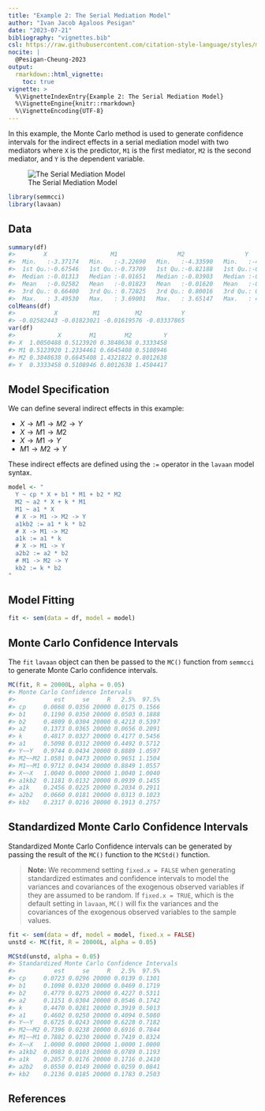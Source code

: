 ```yaml
---
title: "Example 2: The Serial Mediation Model"
author: "Ivan Jacob Agaloos Pesigan"
date: "2023-07-21"
bibliography: "vignettes.bib"
csl: https://raw.githubusercontent.com/citation-style-language/styles/master/apa.csl
nocite: |
  @Pesigan-Cheung-2023
output:
  rmarkdown::html_vignette:
    toc: true
vignette: >
  %\VignetteIndexEntry{Example 2: The Serial Mediation Model}
  %\VignetteEngine{knitr::rmarkdown}
  %\VignetteEncoding{UTF-8}
---
```


<!-- vignettes/example-2-serial.Rmd is generated from .setup/vignettes/example-2-serial.Rmd.orig. Please edit that file -->





In this example,
the Monte Carlo method is used to generate confidence intervals
for the indirect effects in a serial mediation model with two mediators
where `X` is the predictor, `M1` is the first mediator, `M2` is the second mediator,
and `Y` is the dependent variable.

![The Serial Mediation Model](https://raw.githubusercontent.com/jeksterslab/semmcci/main/.setup/latex/figures/png/serial.png)


```r
library(semmcci)
library(lavaan)
```

## Data




```r
summary(df)
#>        X                  M1                 M2                 Y           
#>  Min.   :-3.37174   Min.   :-3.22690   Min.   :-4.33590   Min.   :-4.29019  
#>  1st Qu.:-0.67546   1st Qu.:-0.73709   1st Qu.:-0.82188   1st Qu.:-0.86035  
#>  Median :-0.01313   Median :-0.01651   Median :-0.03903   Median :-0.02704  
#>  Mean   :-0.02582   Mean   :-0.01823   Mean   :-0.01620   Mean   :-0.03338  
#>  3rd Qu.: 0.66400   3rd Qu.: 0.72825   3rd Qu.: 0.80016   3rd Qu.: 0.81721  
#>  Max.   : 3.49530   Max.   : 3.69001   Max.   : 3.65147   Max.   : 4.05239
colMeans(df)
#>           X          M1          M2           Y 
#> -0.02582443 -0.01823021 -0.01619576 -0.03337865
var(df)
#>            X        M1        M2         Y
#> X  1.0050488 0.5123920 0.3848638 0.3333458
#> M1 0.5123920 1.2334461 0.6645408 0.5108946
#> M2 0.3848638 0.6645408 1.4321822 0.8012638
#> Y  0.3333458 0.5108946 0.8012638 1.4504417
```

## Model Specification

We can define several indirect effects in this example:

  - $X \rightarrow M1 \rightarrow M2 \rightarrow Y$
  - $X \rightarrow M1 \rightarrow M2$
  - $X \rightarrow M1 \rightarrow Y$
  - $M1 \rightarrow M2 \rightarrow Y$

These indirect effects are defined using the `:=` operator
in the `lavaan` model syntax.


```r
model <- "
  Y ~ cp * X + b1 * M1 + b2 * M2
  M2 ~ a2 * X + k * M1
  M1 ~ a1 * X
  # X -> M1 -> M2 -> Y
  a1kb2 := a1 * k * b2
  # X -> M1 -> M2
  a1k := a1 * k
  # X -> M1 -> Y
  a2b2 := a2 * b2
  # M1 -> M2 -> Y
  kb2 := k * b2
"
```

## Model Fitting


```r
fit <- sem(data = df, model = model)
```

## Monte Carlo Confidence Intervals

The `fit` `lavaan` object can then be passed to the `MC()` function from `semmcci`
to generate Monte Carlo confidence intervals.


```r
MC(fit, R = 20000L, alpha = 0.05)
#> Monte Carlo Confidence Intervals
#>           est     se     R   2.5%  97.5%
#> cp     0.0868 0.0356 20000 0.0175 0.1566
#> b1     0.1190 0.0350 20000 0.0503 0.1888
#> b2     0.4809 0.0304 20000 0.4213 0.5397
#> a2     0.1373 0.0365 20000 0.0656 0.2091
#> k      0.4817 0.0327 20000 0.4177 0.5456
#> a1     0.5098 0.0312 20000 0.4492 0.5712
#> Y~~Y   0.9744 0.0434 20000 0.8889 1.0597
#> M2~~M2 1.0581 0.0473 20000 0.9651 1.1504
#> M1~~M1 0.9712 0.0434 20000 0.8849 1.0557
#> X~~X   1.0040 0.0000 20000 1.0040 1.0040
#> a1kb2  0.1181 0.0132 20000 0.0939 0.1455
#> a1k    0.2456 0.0225 20000 0.2034 0.2911
#> a2b2   0.0660 0.0181 20000 0.0313 0.1023
#> kb2    0.2317 0.0216 20000 0.1913 0.2757
```

## Standardized Monte Carlo Confidence Intervals

Standardized Monte Carlo Confidence intervals can be generated by passing the result of the `MC()` function to the `MCStd()` function.

> **Note:** We recommend setting `fixed.x = FALSE`
> when generating standardized estimates and confidence intervals
> to model the variances and covariances of the exogenous observed variables
> if they are assumed to be random.
> If `fixed.x = TRUE`, which is the default setting in `lavaan`,
> `MC()` will fix the variances and the covariances
> of the exogenous observed variables to the sample values.


```r
fit <- sem(data = df, model = model, fixed.x = FALSE)
unstd <- MC(fit, R = 20000L, alpha = 0.05)
```


```r
MCStd(unstd, alpha = 0.05)
#> Standardized Monte Carlo Confidence Intervals
#>           est     se     R   2.5%  97.5%
#> cp     0.0723 0.0296 20000 0.0139 0.1301
#> b1     0.1098 0.0320 20000 0.0469 0.1719
#> b2     0.4779 0.0275 20000 0.4227 0.5311
#> a2     0.1151 0.0304 20000 0.0546 0.1742
#> k      0.4470 0.0281 20000 0.3919 0.5013
#> a1     0.4602 0.0250 20000 0.4094 0.5080
#> Y~~Y   0.6725 0.0243 20000 0.6228 0.7182
#> M2~~M2 0.7396 0.0238 20000 0.6916 0.7844
#> M1~~M1 0.7882 0.0230 20000 0.7419 0.8324
#> X~~X   1.0000 0.0000 20000 1.0000 1.0000
#> a1kb2  0.0983 0.0103 20000 0.0789 0.1193
#> a1k    0.2057 0.0176 20000 0.1716 0.2410
#> a2b2   0.0550 0.0149 20000 0.0259 0.0841
#> kb2    0.2136 0.0185 20000 0.1783 0.2503
```

## References
